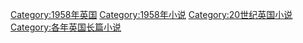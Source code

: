 [[Category:1958年英国|Category:1958年英国]]
[[Category:1958年小说|Category:1958年小说]]
[[Category:20世纪英国小说|Category:20世纪英国小说]]
[[Category:各年英国长篇小说|Category:各年英国长篇小说]]